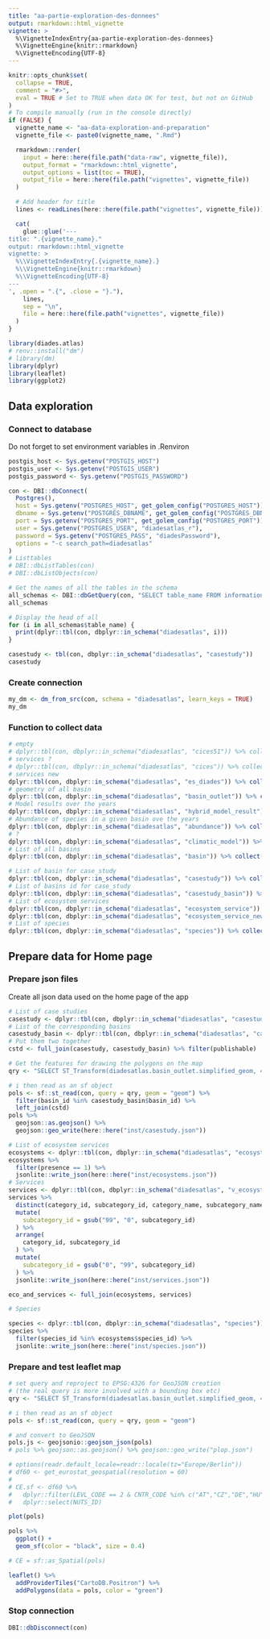 ```yaml
---
title: "aa-partie-exploration-des-donnees"
output: rmarkdown::html_vignette
vignette: >
  %\VignetteIndexEntry{aa-partie-exploration-des-donnees}
  %\VignetteEngine{knitr::rmarkdown}
  %\VignetteEncoding{UTF-8}
---
```


```r
knitr::opts_chunk$set(
  collapse = TRUE,
  comment = "#>",
  eval = TRUE # Set to TRUE when data OK for test, but not on GitHub
)
# To compile manually (run in the console directly)
if (FALSE) {
  vignette_name <- "aa-data-exploration-and-preparation"
  vignette_file <- paste0(vignette_name, ".Rmd")

  rmarkdown::render(
    input = here::here(file.path("data-raw", vignette_file)),
    output_format = "rmarkdown::html_vignette",
    output_options = list(toc = TRUE),
    output_file = here::here(file.path("vignettes", vignette_file))
  )

  # Add header for title
  lines <- readLines(here::here(file.path("vignettes", vignette_file)))

  cat(
    glue::glue('---
title: ".{vignette_name}."
output: rmarkdown::html_vignette
vignette: >
  %\\VignetteIndexEntry{.{vignette_name}.}
  %\\VignetteEngine{knitr::rmarkdown}
  %\\VignetteEncoding{UTF-8}
---
', .open = ".{", .close = "}."),
    lines,
    sep = "\n",
    file = here::here(file.path("vignettes", vignette_file))
  )
}
```

```r
library(diades.atlas)
# renv::install("dm")
# library(dm)
library(dplyr)
library(leaflet)
library(ggplot2)
```

## Data exploration

### Connect to database

Do not forget to set environment variables in .Renviron
```r
postgis_host <- Sys.getenv("POSTGIS_HOST")
postgis_user <- Sys.getenv("POSTGIS_USER")
postgis_password <- Sys.getenv("POSTGIS_PASSWORD")

con <- DBI::dbConnect(
  Postgres(),
  host = Sys.getenv("POSTGRES_HOST", get_golem_config("POSTGRES_HOST")),
  dbname = Sys.getenv("POSTGRES_DBNAME", get_golem_config("POSTGRES_DBNAME")),
  port = Sys.getenv("POSTGRES_PORT", get_golem_config("POSTGRES_PORT")),
  user = Sys.getenv("POSTGRES_USER", "diadesatlas_r"),
  password = Sys.getenv("POSTGRES_PASS", "diadesPassword"),
  options = "-c search_path=diadesatlas"
)
# Listtables
# DBI::dbListTables(con)
# DBI::dbListObjects(con)

# Get the names of all the tables in the schema
all_schemas <- DBI::dbGetQuery(con, "SELECT table_name FROM information_schema.tables WHERE table_schema='diadesatlas'")
all_schemas

# Display the head of all
for (i in all_schemas$table_name) {
  print(dplyr::tbl(con, dbplyr::in_schema("diadesatlas", i)))
}

casestudy <- tbl(con, dbplyr::in_schema("diadesatlas", "casestudy"))
casestudy
```

### Create connection

```r
my_dm <- dm_from_src(con, schema = "diadesatlas", learn_keys = TRUE)
my_dm
```

### Function to collect data
```r
# empty
# dplyr::tbl(con, dbplyr::in_schema("diadesatlas", "cices51")) %>% collect()
# services ?
# dplyr::tbl(con, dbplyr::in_schema("diadesatlas", "cices")) %>% collect()
# services new
dplyr::tbl(con, dbplyr::in_schema("diadesatlas", "es_diades")) %>% collect()
# geometry of all basin
dplyr::tbl(con, dbplyr::in_schema("diadesatlas", "basin_outlet")) %>% collect()
# Model results over the years
dplyr::tbl(con, dbplyr::in_schema("diadesatlas", "hybrid_model_result")) %>% collect()
# Abundance of species in a given basin ove the years
dplyr::tbl(con, dbplyr::in_schema("diadesatlas", "abundance")) %>% collect()
# ?
dplyr::tbl(con, dbplyr::in_schema("diadesatlas", "climatic_model")) %>% collect()
# List of all basins
dplyr::tbl(con, dbplyr::in_schema("diadesatlas", "basin")) %>% collect()

# List of basin for case_study
dplyr::tbl(con, dbplyr::in_schema("diadesatlas", "casestudy")) %>% collect()
# List of basins id for case_study
dplyr::tbl(con, dbplyr::in_schema("diadesatlas", "casestudy_basin")) %>% collect()
# List of ecosystem services
dplyr::tbl(con, dbplyr::in_schema("diadesatlas", "ecosystem_service")) %>% collect()
dplyr::tbl(con, dbplyr::in_schema("diadesatlas", "ecosystem_service_new")) %>% collect()
# List of species
dplyr::tbl(con, dbplyr::in_schema("diadesatlas", "species")) %>% collect()
```

## Prepare data for Home page
### Prepare json files
Create all json data used on the home page of the app
```r
# List of case studies
casestudy <- dplyr::tbl(con, dbplyr::in_schema("diadesatlas", "casestudy")) %>% collect()
# List of the corresponding basins
casestudy_basin <- dplyr::tbl(con, dbplyr::in_schema("diadesatlas", "casestudy_basin")) %>% collect()
# Put them two together
cstd <- full_join(casestudy, casestudy_basin) %>% filter(publishable)

# Get the features for drawing the polygons on the map
qry <- "SELECT ST_Transform(diadesatlas.basin_outlet.simplified_geom, 4326) as geom, basin_id as basin_id FROM diadesatlas.basin_outlet"

# i then read as an sf object
pols <- sf::st_read(con, query = qry, geom = "geom") %>%
  filter(basin_id %in% casestudy_basin$basin_id) %>%
  left_join(cstd)
pols %>%
  geojson::as.geojson() %>%
  geojson::geo_write(here::here("inst/casestudy.json"))

# List of ecosystem services
ecosystems <- dplyr::tbl(con, dbplyr::in_schema("diadesatlas", "ecosystem_service")) %>% collect()
ecosystems %>%
  filter(presence == 1) %>%
  jsonlite::write_json(here::here("inst/ecosystems.json"))
# Services
services <- dplyr::tbl(con, dbplyr::in_schema("diadesatlas", "v_ecosystemic_services")) %>% collect()
services %>%
  distinct(category_id, subcategory_id, category_name, subcategory_name) %>%
  mutate(
    subcategory_id = gsub("99", "0", subcategory_id)
  ) %>%
  arrange(
    category_id, subcategory_id
  ) %>%
  mutate(
    subcategory_id = gsub("0", "99", subcategory_id)
  ) %>%
  jsonlite::write_json(here::here("inst/services.json"))

eco_and_services <- full_join(ecosystems, services)

# Species

species <- dplyr::tbl(con, dbplyr::in_schema("diadesatlas", "species")) %>% collect()
species %>%
  filter(species_id %in% ecosystems$species_id) %>%
  jsonlite::write_json(here::here("inst/species.json"))
```

### Prepare and test leaflet map
```r
# set query and reproject to EPSG:4326 for GeoJSON creation
# (the real query is more involved with a bounding box etc)
qry <- "SELECT ST_Transform(diadesatlas.basin_outlet.simplified_geom, 4326) as geom FROM diadesatlas.basin_outlet"

# i then read as an sf object
pols <- sf::st_read(con, query = qry, geom = "geom")

# and convert to GeoJSON
pols.js <- geojsonio::geojson_json(pols)
# pols %>% geojson::as.geojson() %>% geojson::geo_write("plop.json")

# options(readr.default_locale=readr::locale(tz="Europe/Berlin"))
# df60 <- get_eurostat_geospatial(resolution = 60)
#
# CE.sf <- df60 %>%
#   dplyr::filter(LEVL_CODE == 2 & CNTR_CODE %in% c("AT","CZ","DE","HU","PL","SK")) %>%
#   dplyr::select(NUTS_ID)

plot(pols)

pols %>%
  ggplot() +
  geom_sf(color = "black", size = 0.4)

# CE = sf::as_Spatial(pols)

leaflet() %>%
  addProviderTiles("CartoDB.Positron") %>%
  addPolygons(data = pols, color = "green")
```


### Stop connection

```r
DBI::dbDisconnect(con)
```




